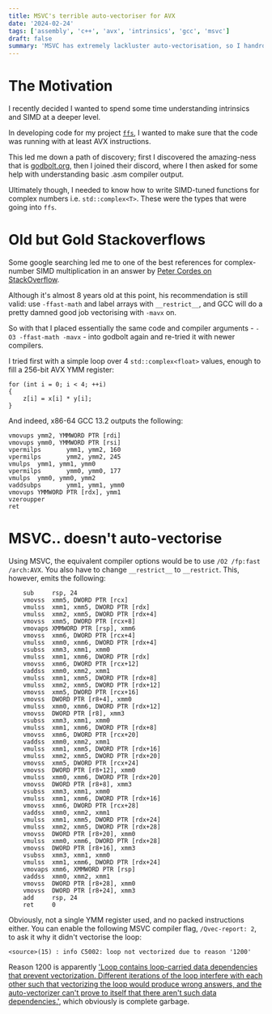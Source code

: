 ```yaml
---
title: MSVC's terrible auto-vectoriser for AVX
date: '2024-02-24'
tags: ['assembly', 'c++', 'avx', 'intrinsics', 'gcc', 'msvc']
draft: false
summary: 'MSVC has extremely lackluster auto-vectorisation, so I handrolled intrinsic calls by backtranslating GCC's output.' 
---
```


# The Motivation

I recently decided I wanted to spend some time understanding intrinsics and SIMD at a deeper level.

In developing code for my project [`ffs`](https://github.com/icyveins7/ffs), I wanted to make sure that the code was running with at least AVX instructions.

This led me down a path of discovery; first I discovered the amazing-ness that is [godbolt.org](https://godbolt.org), then I joined their discord, where I then asked for some help with understanding basic .asm compiler output.

Ultimately though, I needed to know how to write SIMD-tuned functions for complex numbers i.e. `std::complex<T>`. These were the types that were going into `ffs`.

# Old but Gold Stackoverflows

Some google searching led me to one of the best references for complex-number SIMD multiplication in an answer by [Peter Cordes on StackOverflow](https://stackoverflow.com/questions/39509746/how-to-square-two-complex-doubles-with-256-bit-avx-vectors/39521257#39521257).

Although it's almost 8 years old at this point, his recommendation is still valid: use `-ffast-math` and label arrays with `__restrict__`, and GCC will do a pretty damned good job vectorising with `-mavx` on.

So with that I placed essentially the same code and compiler arguments - `-O3 -ffast-math -mavx` - into godbolt again and re-tried it with newer compilers.

I tried first with a simple loop over 4 `std::complex<float>` values, enough to fill a 256-bit AVX YMM register:

```
for (int i = 0; i < 4; ++i)
{
    z[i] = x[i] * y[i];
}
```

And indeed, x86-64 GCC 13.2 outputs the following:

```
vmovups ymm2, YMMWORD PTR [rdi]
vmovups ymm0, YMMWORD PTR [rsi]
vpermilps       ymm1, ymm2, 160
vpermilps       ymm2, ymm2, 245
vmulps  ymm1, ymm1, ymm0
vpermilps       ymm0, ymm0, 177
vmulps  ymm0, ymm0, ymm2
vaddsubps       ymm1, ymm1, ymm0
vmovups YMMWORD PTR [rdx], ymm1
vzeroupper
ret
```

# MSVC.. doesn't auto-vectorise

Using MSVC, the equivalent compiler options would be to use `/O2 /fp:fast /arch:AVX`. You also have to change `__restrict__` to `__restrict`. This, however, emits the following:

```
    sub     rsp, 24
    vmovss  xmm5, DWORD PTR [rcx]
    vmulss  xmm1, xmm5, DWORD PTR [rdx]
    vmulss  xmm2, xmm5, DWORD PTR [rdx+4]
    vmovss  xmm5, DWORD PTR [rcx+8]
    vmovaps XMMWORD PTR [rsp], xmm6
    vmovss  xmm6, DWORD PTR [rcx+4]
    vmulss  xmm0, xmm6, DWORD PTR [rdx+4]
    vsubss  xmm3, xmm1, xmm0
    vmulss  xmm1, xmm6, DWORD PTR [rdx]
    vmovss  xmm6, DWORD PTR [rcx+12]
    vaddss  xmm0, xmm2, xmm1
    vmulss  xmm1, xmm5, DWORD PTR [rdx+8]
    vmulss  xmm2, xmm5, DWORD PTR [rdx+12]
    vmovss  xmm5, DWORD PTR [rcx+16]
    vmovss  DWORD PTR [r8+4], xmm0
    vmulss  xmm0, xmm6, DWORD PTR [rdx+12]
    vmovss  DWORD PTR [r8], xmm3
    vsubss  xmm3, xmm1, xmm0
    vmulss  xmm1, xmm6, DWORD PTR [rdx+8]
    vmovss  xmm6, DWORD PTR [rcx+20]
    vaddss  xmm0, xmm2, xmm1
    vmulss  xmm1, xmm5, DWORD PTR [rdx+16]
    vmulss  xmm2, xmm5, DWORD PTR [rdx+20]
    vmovss  xmm5, DWORD PTR [rcx+24]
    vmovss  DWORD PTR [r8+12], xmm0
    vmulss  xmm0, xmm6, DWORD PTR [rdx+20]
    vmovss  DWORD PTR [r8+8], xmm3
    vsubss  xmm3, xmm1, xmm0
    vmulss  xmm1, xmm6, DWORD PTR [rdx+16]
    vmovss  xmm6, DWORD PTR [rcx+28]
    vaddss  xmm0, xmm2, xmm1
    vmulss  xmm1, xmm5, DWORD PTR [rdx+24]
    vmulss  xmm2, xmm5, DWORD PTR [rdx+28]
    vmovss  DWORD PTR [r8+20], xmm0
    vmulss  xmm0, xmm6, DWORD PTR [rdx+28]
    vmovss  DWORD PTR [r8+16], xmm3
    vsubss  xmm3, xmm1, xmm0
    vmulss  xmm1, xmm6, DWORD PTR [rdx+24]
    vmovaps xmm6, XMMWORD PTR [rsp]
    vaddss  xmm0, xmm2, xmm1
    vmovss  DWORD PTR [r8+28], xmm0
    vmovss  DWORD PTR [r8+24], xmm3
    add     rsp, 24
    ret     0
```

Obviously, not a single YMM register used, and no packed instructions either. You can enable the following MSVC compiler flag, `/Qvec-report: 2`, to ask it why it didn't vectorise the loop:

```
<source>(15) : info C5002: loop not vectorized due to reason '1200'
```

Reason 1200 is apparently ['Loop contains loop-carried data dependencies that prevent vectorization. Different iterations of the loop interfere with each other such that vectorizing the loop would produce wrong answers, and the auto-vectorizer can't prove to itself that there aren't such data dependencies.'](https://learn.microsoft.com/en-us/cpp/error-messages/tool-errors/vectorizer-and-parallelizer-messages?view=msvc-170), which obviously is complete garbage.